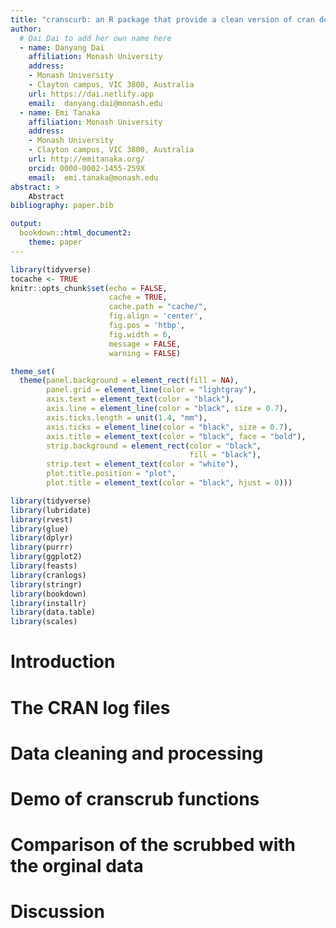 ```yaml
---
title: "cranscurb: an R package that provide a clean version of cran downloads"
author:
  # Dai Dai to add her own name here
  - name: Danyang Dai
    affiliation: Monash University
    address:
    - Monash University
    - Clayton campus, VIC 3800, Australia
    url: https://dai.netlify.app
    email:  danyang.dai@monash.edu
  - name: Emi Tanaka
    affiliation: Monash University
    address:
    - Monash University
    - Clayton campus, VIC 3800, Australia
    url: http://emitanaka.org/
    orcid: 0000-0002-1455-259X
    email:  emi.tanaka@monash.edu
abstract: >
    Abstract
bibliography: paper.bib

output: 
  bookdown::html_document2:
    theme: paper
---
```


```r
library(tidyverse)
tocache <- TRUE
knitr::opts_chunk$set(echo = FALSE, 
                      cache = TRUE,
                      cache.path = "cache/",
                      fig.align = 'center', 
                      fig.pos = 'htbp', 
                      fig.width = 6,
                      message = FALSE,
                      warning = FALSE)

theme_set(
  theme(panel.background = element_rect(fill = NA),
        panel.grid = element_line(color = "lightgray"),
        axis.text = element_text(color = "black"),
        axis.line = element_line(color = "black", size = 0.7),
        axis.ticks.length = unit(1.4, "mm"),
        axis.ticks = element_line(color = "black", size = 0.7),
        axis.title = element_text(color = "black", face = "bold"),
        strip.background = element_rect(color = "black",
                                        fill = "black"),
        strip.text = element_text(color = "white"),
        plot.title.position = "plot",
        plot.title = element_text(color = "black", hjust = 0)))
```


```r
library(tidyverse)
library(lubridate)
library(rvest)
library(glue)
library(dplyr)
library(purrr)
library(ggplot2)
library(feasts)
library(cranlogs)
library(stringr)
library(bookdown)
library(installr)
library(data.table)
library(scales)
```


# Introduction


# The CRAN log files


# Data cleaning and processing 


# Demo of cranscrub functions 


# Comparison of the scrubbed with the orginal data 


# Discussion

